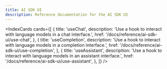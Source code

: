 ```yaml
---
title: AI SDK UI
description: Reference documentation for the AI SDK UI
---
```


<IndexCards
  cards={[
    {
      title: 'useChat',
      description:
        'Use a hook to interact with language models in a chat interface.',
      href: '/docs/reference/ai-sdk-ui/use-chat',
    },
    {
      title: 'useCompletion',
      description:
        'Use a hook to interact with language models in a completion interface.',
      href: '/docs/reference/ai-sdk-ui/use-completion',
    },
    {
      title: 'useAssistant',
      description:
        'Use a hook to interact with language models in an assistant interface.',
      href: '/docs/reference/ai-sdk-ui/use-assistant',
    },
  ]}
/>
